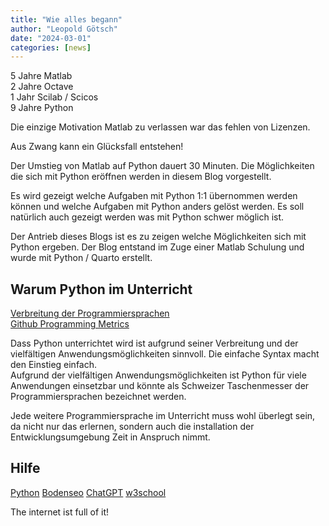 ```yaml
---
title: "Wie alles begann"
author: "Leopold Götsch"
date: "2024-03-01"
categories: [news]
---
```


5 Jahre Matlab  
2 Jahre Octave  
1 Jahr Scilab / Scicos  
9 Jahre Python  
  

Die einzige Motivation Matlab zu verlassen war das fehlen von Lizenzen.  

Aus Zwang kann ein Glücksfall entstehen!  

Der Umstieg von Matlab auf Python dauert 30 Minuten. Die Möglichkeiten die sich mit Python eröffnen werden in diesem Blog vorgestellt.  

Es wird gezeigt welche Aufgaben mit Python 1:1 übernommen werden können und welche Aufgaben mit Python anders gelöst werden. Es soll natürlich auch gezeigt werden was mit Python schwer möglich ist.

Der Antrieb dieses Blogs ist es zu zeigen welche Möglichkeiten sich mit Python ergeben. Der Blog entstand im Zuge einer Matlab Schulung und wurde mit Python / Quarto erstellt.

## Warum Python im Unterricht
[Verbreitung der Programmiersprachen](https://www.tiobe.com/tiobe-index/)  
[Github Programming Metrics](https://innovationgraph.github.com/global-metrics/programming-languages)  
  
Dass Python unterrichtet wird ist aufgrund seiner Verbreitung und der vielfältigen Anwendungsmöglichkeiten sinnvoll. Die einfache Syntax macht den Einstieg einfach.  
Aufgrund der vielfältigen Anwendungsmöglichkeiten ist Python für viele Anwendungen einsetzbar und könnte als Schweizer Taschenmesser der Programmiersprachen bezeichnet werden.

Jede weitere Programmiersprache im Unterricht muss wohl überlegt sein, da nicht nur das erlernen, sondern auch die installation der Entwicklungsumgebung Zeit in Anspruch nimmt.  

## Hilfe
[Python](https://www.python.org/about/gettingstarted/)
[Bodenseo](https://www.bodenseo.com/)
[ChatGPT](https://chat.openai.com/)
[w3school](https://www.w3schools.com/python/)

The internet ist full of it!









